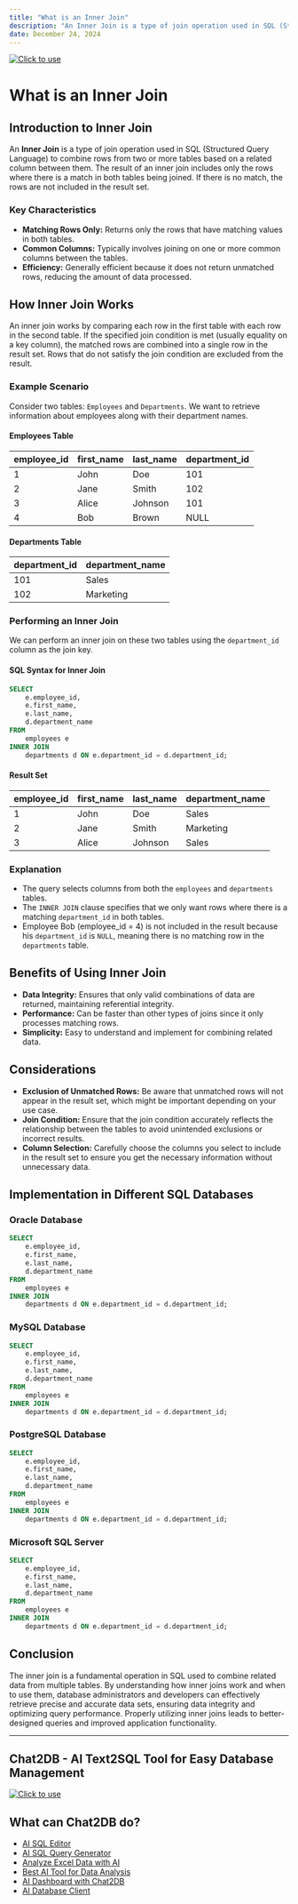 ```yaml
---
title: "What is an Inner Join"
description: "An Inner Join is a type of join operation used in SQL (Structured Query Language) to combine rows from two or more tables based on a related column between them."
date: December 24, 2024
---
```

[![Click to use](/image/blog/bg/chat2db1.png)](https://app.chat2db.ai/)
# What is an Inner Join

## Introduction to Inner Join

An **Inner Join** is a type of join operation used in SQL (Structured Query Language) to combine rows from two or more tables based on a related column between them. The result of an inner join includes only the rows where there is a match in both tables being joined. If there is no match, the rows are not included in the result set.

### Key Characteristics

- **Matching Rows Only:** Returns only the rows that have matching values in both tables.
- **Common Columns:** Typically involves joining on one or more common columns between the tables.
- **Efficiency:** Generally efficient because it does not return unmatched rows, reducing the amount of data processed.

## How Inner Join Works

An inner join works by comparing each row in the first table with each row in the second table. If the specified join condition is met (usually equality on a key column), the matched rows are combined into a single row in the result set. Rows that do not satisfy the join condition are excluded from the result.

### Example Scenario

Consider two tables: `Employees` and `Departments`. We want to retrieve information about employees along with their department names.

#### Employees Table

| employee_id | first_name | last_name | department_id |
|-------------|------------|-----------|---------------|
| 1           | John       | Doe       | 101           |
| 2           | Jane       | Smith     | 102           |
| 3           | Alice      | Johnson   | 101           |
| 4           | Bob        | Brown     | NULL          |

#### Departments Table

| department_id | department_name |
|---------------|-----------------|
| 101           | Sales            |
| 102           | Marketing        |

### Performing an Inner Join

We can perform an inner join on these two tables using the `department_id` column as the join key.

#### SQL Syntax for Inner Join

```sql
SELECT 
    e.employee_id,
    e.first_name,
    e.last_name,
    d.department_name
FROM 
    employees e
INNER JOIN 
    departments d ON e.department_id = d.department_id;
```

#### Result Set

| employee_id | first_name | last_name | department_name |
|-------------|------------|-----------|-----------------|
| 1           | John       | Doe       | Sales            |
| 2           | Jane       | Smith     | Marketing        |
| 3           | Alice      | Johnson   | Sales            |

### Explanation

- The query selects columns from both the `employees` and `departments` tables.
- The `INNER JOIN` clause specifies that we only want rows where there is a matching `department_id` in both tables.
- Employee Bob (employee_id = 4) is not included in the result because his `department_id` is `NULL`, meaning there is no matching row in the `departments` table.

## Benefits of Using Inner Join

- **Data Integrity:** Ensures that only valid combinations of data are returned, maintaining referential integrity.
- **Performance:** Can be faster than other types of joins since it only processes matching rows.
- **Simplicity:** Easy to understand and implement for combining related data.

## Considerations

- **Exclusion of Unmatched Rows:** Be aware that unmatched rows will not appear in the result set, which might be important depending on your use case.
- **Join Condition:** Ensure that the join condition accurately reflects the relationship between the tables to avoid unintended exclusions or incorrect results.
- **Column Selection:** Carefully choose the columns you select to include in the result set to ensure you get the necessary information without unnecessary data.

## Implementation in Different SQL Databases

### Oracle Database

```sql
SELECT 
    e.employee_id,
    e.first_name,
    e.last_name,
    d.department_name
FROM 
    employees e
INNER JOIN 
    departments d ON e.department_id = d.department_id;
```

### MySQL Database

```sql
SELECT 
    e.employee_id,
    e.first_name,
    e.last_name,
    d.department_name
FROM 
    employees e
INNER JOIN 
    departments d ON e.department_id = d.department_id;
```

### PostgreSQL Database

```sql
SELECT 
    e.employee_id,
    e.first_name,
    e.last_name,
    d.department_name
FROM 
    employees e
INNER JOIN 
    departments d ON e.department_id = d.department_id;
```

### Microsoft SQL Server

```sql
SELECT 
    e.employee_id,
    e.first_name,
    e.last_name,
    d.department_name
FROM 
    employees e
INNER JOIN 
    departments d ON e.department_id = d.department_id;
```

## Conclusion

The inner join is a fundamental operation in SQL used to combine related data from multiple tables. By understanding how inner joins work and when to use them, database administrators and developers can effectively retrieve precise and accurate data sets, ensuring data integrity and optimizing query performance. Properly utilizing inner joins leads to better-designed queries and improved application functionality.

---

## Chat2DB - AI Text2SQL Tool for Easy Database Management

[![Click to use](/image/blog/chat2db.png)](https://app.chat2db.ai/)

## What can Chat2DB do?

- [AI SQL Editor](https://chat2db.ai/feature/AI%20SQL%20Editor)
- [AI SQL Query Generator](https://chat2db.ai/feature/AI%20SQL%20Query%20Generator)
- [Analyze Excel Data with AI](https://chat2db.ai/feature/Analyze%20Excel%20Data%20with%20AI)
- [Best AI Tool for Data Analysis](https://chat2db.ai/feature/Best%20AI%20Tool%20for%20Data%20Analysis)
- [AI Dashboard with Chat2DB](https://chat2db.ai/feature/AI%20Dashboard%20with%20Chat2DB)
- [AI Database Client](https://chat2db.ai/feature/AI%20Database%20Client)
